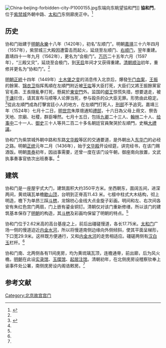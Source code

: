 {{Coord|39.914527|116.398516|type:landmark_region:CN-11_source:GoogleMaps|display=title}}
[[File:China-beijing-forbidden-city-P1000155.jpg|thumb]]东端向东眺望協和門]]
'''協和門'''，位于[[紫禁城|紫禁城]]外朝中路、[[太和门|太和门]]东侧廊庑正中。<ref name=xiehemen>{{Cite web |url=http://www.dpm.org.cn/www_oldweb/China/phoweb/BuildingPage/10/B4588.htm |title=协和门，故宫博物院，于2013-10-16查阅 |accessdate=2013-10-16 |archive-date=2013-10-17 |archive-url=https://web.archive.org/web/20131017005443/http://www.dpm.org.cn/www_oldweb/China/phoweb/BuildingPage/10/B4588.htm |dead-url=yes }}</ref>

==历史==
协和门始建于[[明朝|明朝]][[永乐_(明朝)|永樂]]十八年（1420年），初名“左顺门”。明朝[[嘉靖|嘉靖]]三十六年四月（1557年），紫禁城三大殿因遭雷击而起火，延烧至左顺门、[[熙和门|右顺门]]，翌年重建。嘉靖四十一年九月（1562年），更名为“会极门”。[[万历|万历]]二十五年六月（1597年），“三殿又灾”，延烧至会极门，到[[天启|天启]]年间才又获得重建。[[清朝|清朝]][[顺治|顺治]]初年，重修并更名为“协和门”。<ref name=xiehemen/>

[[明朝|明朝]][[正统_(年号)|正統]]十四年（1449年）[[土木堡之变|土木堡之变]]的消息传入北京后，爆發[[明朝午門血案|午门血案]]，[[王振|王振]]的餘黨、[[锦衣卫|锦衣卫]]指挥馬順在左順門附近被[[王竑|王竑]]等大臣打死，大臣们又將王振餘黨宦官毛貴、王長隨亂拳打死，懸屍於[[東安門|東安門]]外。监国的[[朱祁钰|郕王]]惊慌失措，想要退走，被[[于谦|于谦]]拦住，请其宣布马顺等人论罪当死，参与殴杀的众大臣无罪。形势由此稳定。<ref>{{Cite web |url=http://view.news.qq.com/a/20060609/000036.htm |title=五百四十多年前一场异常惨烈的北京保卫战，腾讯，2006年06月09日 |access-date=2013年10月16日 |archive-date=2013年10月17日 |archive-url=https://web.archive.org/web/20131017054437/http://view.news.qq.com/a/20060609/000036.htm }}</ref>從此左順門成為打擊宮廷小人的地方，在左順門打死人，[[刑部|刑部]]不予追究。嘉靖三年（1524年）七月十二日，[[明世宗|明世宗]]朱厚熜通知[[禮部|禮部]]，十六日為父母上冊文、祭告天地、宗廟、社稷，群臣嘩然。七月十五日，包括[[九卿|九卿]]二十三人、[[翰林|翰林]]二十人、[[给事中|给事中]]二十一人、[[御史|御史]]三十人等共二百二十多名朝廷官員聚哭於左順門，史稱[[大禮議|大禮議]]。

协和门为紫禁城外朝中路和东路[[文华殿|文华殿]]等区的交通要道，是外朝出入[[东华门|东华门]]的必经之路。明朝[[正统_(年号)|正统]]元年二月（1436年），始于[[文华殿|文华殿]]开设经筵，讲完经书，在该门赐酒饭。明朝[[景泰|景泰]]初年，因战事需要，还曾一度在该门设午朝，御座南向放置，文武执事奏事官依次出班奏事。<ref name=xiehemen/>

==建筑==
协和门是一座屋宇式大门，建筑面积大约350平方米。坐西朝东，面阔五间，进深两间，黄琉璃瓦单檐[[歇山顶|歇山顶]]，台明到正脊高11.43 米。七檩中柱式大木结构，彻上明造，檐下为单昂三踩[[斗栱|斗栱]]，龙锦枋心金线大点金旋子彩画。明间和左、右次间各安有朱红色宫门两扇，门上嵌有鎏金铜钉。清朝仅对该门重新修缮，所以该门的建筑基本保存了[[明朝|明朝]]的构造，其[[斗栱|斗栱]]及彩画均保留了明朝的特点。<ref name=xiehemen/>

协和门位于2.62米高的高台基座之上，前后出礓磋慢道，各长17.75米。[[太和门|太和门]]广场一侧的慢道迫近[[内金水河|内金水河]]，所以将慢道南侧边缘向外侧倾斜，使其平面呈梯形，下口宽29.9米。这样既方便通行，又和[[内金水河|内金水河]]的走势相适应。礓磋两侧有[[汉白玉|汉白玉]]栏杆。<ref name=xiehemen/>

协和门南、北两侧各有11间庑房，均为黄琉璃瓦顶，连檐通脊，前出廊，后为风火檐。[[明朝|明朝]]在此设[[实录馆|实录馆]]、[[玉牒馆|玉牒馆]]、[[起居注馆|起居注馆]]。清朝初年，在北侧庑房设稽察钦奉上谕事件处公署，南侧庑房设内阁诰敕房。<ref name=xiehemen/> 

==参考文献==
{{commonscat|Gate of Blending Harmony (Forbidden City)}}
{{reflist}}

{{Geographic Location
|西北 = [[太和门|太和门]]、[[内金水河|内金水河]]
|北 =
|東北 =[[半壁桥_(北京故宫)|半壁桥]]、[[内金水河|内金水河]]、[[文华殿|文华殿]]
|西 = [[熙和门|熙和门]]、[[内金水桥|内金水桥]]
|中央 = '''协和门'''
|東 = [[东华门|东华门]]
|西南 = [[午门|午门]]
|南 =
|東南 =[[内阁大堂|内阁大堂]]
}}

[[Category:北京故宫宫门|Category:北京故宫宫门]]